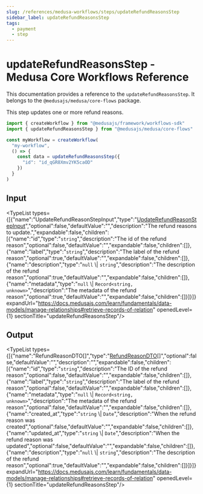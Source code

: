 ```yaml
---
slug: /references/medusa-workflows/steps/updateRefundReasonsStep
sidebar_label: updateRefundReasonsStep
tags:
  - payment
  - step
---
```



# updateRefundReasonsStep - Medusa Core Workflows Reference

This documentation provides a reference to the `updateRefundReasonsStep`. It belongs to the `@medusajs/medusa/core-flows` package.

This step updates one or more refund reasons.

```ts title="src/workflows/my-workflow.ts"
import { createWorkflow } from "@medusajs/framework/workflows-sdk"
import { updateRefundReasonsStep } from "@medusajs/medusa/core-flows"

const myWorkflow = createWorkflow(
  "my-workflow",
  () => {
    const data = updateRefundReasonsStep({
      "id": "id_qGR8Xmv2YK5caOD"
    })
  }
)
```
  

## Input

<TypeList types={[{"name":"UpdateRefundReasonStepInput","type":"[UpdateRefundReasonStepInput](../../../../types/core_flows.UpdateRefundReasonStepInput/page.mdx)","optional":false,"defaultValue":"","description":"The refund reasons to update.","expandable":false,"children":[{"name":"id","type":"`string`","description":"The id of the refund reason","optional":false,"defaultValue":"","expandable":false,"children":[]},{"name":"label","type":"`string`","description":"The label of the refund reason","optional":true,"defaultValue":"","expandable":false,"children":[]},{"name":"description","type":"`null` \\| `string`","description":"The description of the refund reason","optional":true,"defaultValue":"","expandable":false,"children":[]},{"name":"metadata","type":"`null` \\| `Record<string, unknown>`","description":"The metadata of the refund reason","optional":true,"defaultValue":"","expandable":false,"children":[]}]}]} expandUrl="https://docs.medusajs.com/learn/fundamentals/data-models/manage-relationships#retrieve-records-of-relation" openedLevel={1} sectionTitle="updateRefundReasonsStep"/>

## Output

<TypeList types={[{"name":"RefundReasonDTO[]","type":"[RefundReasonDTO](../../../../../payment/interfaces/payment.RefundReasonDTO/page.mdx)[]","optional":false,"defaultValue":"","description":"","expandable":false,"children":[{"name":"id","type":"`string`","description":"The ID of the refund reason","optional":false,"defaultValue":"","expandable":false,"children":[]},{"name":"label","type":"`string`","description":"The label of the refund reason","optional":false,"defaultValue":"","expandable":false,"children":[]},{"name":"metadata","type":"`null` \\| `Record<string, unknown>`","description":"The metadata of the refund reason","optional":false,"defaultValue":"","expandable":false,"children":[]},{"name":"created_at","type":"`string` \\| `Date`","description":"When the refund reason was created","optional":false,"defaultValue":"","expandable":false,"children":[]},{"name":"updated_at","type":"`string` \\| `Date`","description":"When the refund reason was updated","optional":false,"defaultValue":"","expandable":false,"children":[]},{"name":"description","type":"`null` \\| `string`","description":"The description of the refund reason","optional":true,"defaultValue":"","expandable":false,"children":[]}]}]} expandUrl="https://docs.medusajs.com/learn/fundamentals/data-models/manage-relationships#retrieve-records-of-relation" openedLevel={1} sectionTitle="updateRefundReasonsStep"/>
